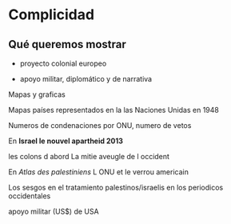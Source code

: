 # Complicidad

## Qué queremos mostrar

-   proyecto colonial europeo

-   apoyo militar, diplomático y de narrativa

Mapas y graficas

Mapas países representados en la las Naciones Unidas en 1948

Numeros de condenaciones por ONU, numero de vetos

En **Israel le nouvel apartheid 2013**

les colons d abord La mitie aveugle de l occident

En *Atlas des palestiniens*
L ONU et le verrou americain

Los sesgos en el tratamiento palestinos/israelis en los periodicos occidentales

apoyo militar (US\$) de USA
